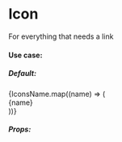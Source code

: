 <!-- Badge.stories.mdx -->



<Meta title="Icon" component={Icon} />


# Icon

For everything that needs a link

#### Use case:

##### Default:

<Canvas>
  <Story name="Default">
    {IconsName.map((name) => (
      <div
        style={{
          display: "inline-flex",
          "flex-direction": "column",
          padding: "5px",
          width: "25px",
        }}
      >
        <Icon name={name} />
        <span style={{ "font-size": "10px" }}>{name}</span>
      </div>
    ))}
  </Story>
</Canvas>

##### Props:

<ArgsTable of={Icon} />
